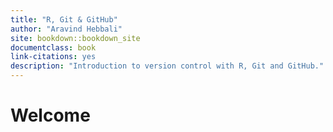 ```yaml
--- 
title: "R, Git & GitHub"
author: "Aravind Hebbali"
site: bookdown::bookdown_site
documentclass: book
link-citations: yes
description: "Introduction to version control with R, Git and GitHub."
---
```


# Welcome {-}